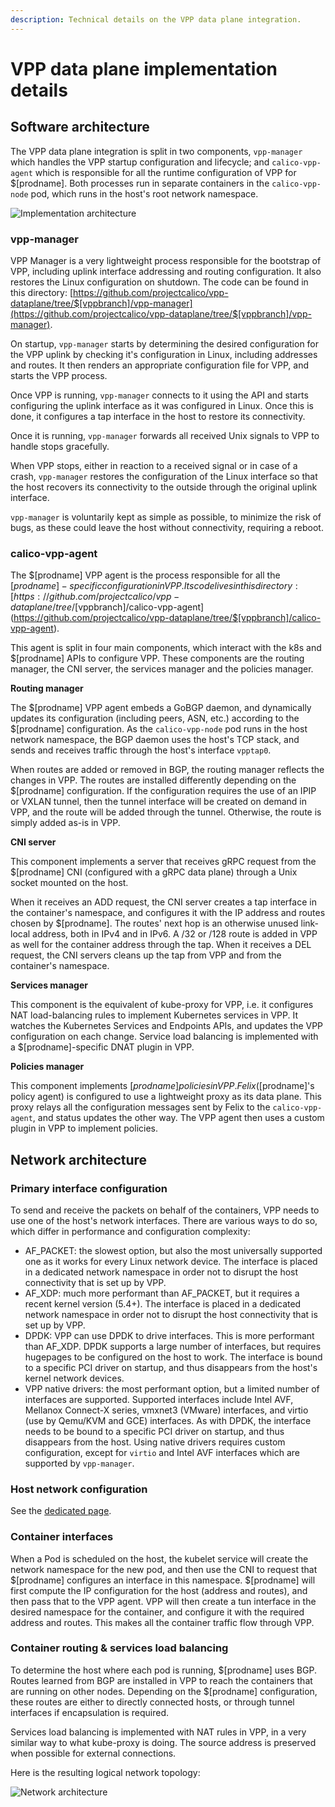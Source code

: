 ```yaml
---
description: Technical details on the VPP data plane integration.
---
```


# VPP data plane implementation details

## Software architecture

The VPP data plane integration is split in two components, `vpp-manager` which handles the VPP startup configuration and lifecycle; and `calico-vpp-agent` which is responsible for all the runtime configuration of VPP for $[prodname]. Both processes run in separate containers in the `calico-vpp-node` pod, which runs in the host's root network namespace.

![Implementation architecture](/img/calico/vpp-soft-arch.svg)

### vpp-manager

VPP Manager is a very lightweight process responsible for the bootstrap of VPP, including uplink interface addressing and routing configuration. It also restores the Linux configuration on shutdown. The code can be found in this directory: [https://github.com/projectcalico/vpp-dataplane/tree/$[vppbranch]/vpp-manager](https://github.com/projectcalico/vpp-dataplane/tree/$[vppbranch]/vpp-manager).

On startup, `vpp-manager` starts by determining the desired configuration for the VPP uplink by checking it's configuration in Linux, including addresses and routes. It then renders an appropriate configuration file for VPP, and starts the VPP process.

Once VPP is running, `vpp-manager` connects to it using the API and starts configuring the uplink interface as it was configured in Linux. Once this is done, it configures a tap interface in the host to restore its connectivity.

Once it is running, `vpp-manager` forwards all received Unix signals to VPP to handle stops gracefully.

When VPP stops, either in reaction to a received signal or in case of a crash, `vpp-manager` restores the configuration of the Linux interface so that the host recovers its connectivity to the outside through the original uplink interface.

`vpp-manager` is voluntarily kept as simple as possible, to minimize the risk of bugs, as these could leave the host without connectivity, requiring a reboot.

### calico-vpp-agent

The $[prodname] VPP agent is the process responsible for all the $[prodname]-specific configuration in VPP. Its code lives in this directory: [https://github.com/projectcalico/vpp-dataplane/tree/$[vppbranch]/calico-vpp-agent](https://github.com/projectcalico/vpp-dataplane/tree/$[vppbranch]/calico-vpp-agent).

This agent is split in four main components, which interact with the k8s and $[prodname] APIs to configure VPP. These components are the routing manager, the CNI server, the services manager and the policies manager.

**Routing manager**

The $[prodname] VPP agent embeds a GoBGP daemon, and dynamically updates its configuration (including peers, ASN, etc.) according to the $[prodname] configuration. As the `calico-vpp-node` pod runs in the host network namespace, the BGP daemon uses the host's TCP stack, and sends and receives traffic through the host's interface `vpptap0`.

When routes are added or removed in BGP, the routing manager reflects the changes in VPP. The routes are installed differently depending on the $[prodname] configuration. If the configuration requires the use of an IPIP or VXLAN tunnel, then the tunnel interface will be created on demand in VPP, and the route will be added through the tunnel. Otherwise, the route is simply added as-is in VPP.

**CNI server**

This component implements a server that receives gRPC request from the $[prodname] CNI (configured with a gRPC data plane) through a Unix socket mounted on the host.

When it receives an ADD request, the CNI server creates a tap interface in the container's namespace, and configures it with the IP address and routes chosen by $[prodname]. The routes' next hop is an otherwise unused link-local address, both in IPv4 and in IPv6. A /32 or /128 route is added in VPP as well for the container address through the tap. When it receives a DEL request, the CNI servers cleans up the tap from VPP and from the container's namespace.

**Services manager**

This component is the equivalent of kube-proxy for VPP, i.e. it configures NAT load-balancing rules to implement Kubernetes services in VPP. It watches the Kubernetes Services and Endpoints APIs, and updates the VPP configuration on each change. Service load balancing is implemented with a $[prodname]-specific DNAT plugin in VPP.

**Policies manager**

This component implements $[prodname] policies in VPP. Felix ($[prodname]'s policy agent) is configured to use a lightweight proxy as its data plane. This proxy relays all the configuration messages sent by Felix to the `calico-vpp-agent`, and status updates the other way. The VPP agent then uses a custom plugin in VPP to implement policies.

## Network architecture

### Primary interface configuration

To send and receive the packets on behalf of the containers, VPP needs to use one of the host's network interfaces. There are various ways to do so, which differ in performance and configuration complexity:

- AF_PACKET: the slowest option, but also the most universally supported one as it works for every Linux network device. The interface is placed in a dedicated network namespace in order not to disrupt the host connectivity that is set up by VPP.
- AF_XDP: much more performant than AF_PACKET, but it requires a recent kernel version (5.4+). The interface is placed in a dedicated network namespace in order not to disrupt the host connectivity that is set up by VPP.
- DPDK: VPP can use DPDK to drive interfaces. This is more performant than AF_XDP. DPDK supports a large number of interfaces, but requires hugepages to be configured on the host to work. The interface is bound to a specific PCI driver on startup, and thus disappears from the host's kernel network devices.
- VPP native drivers: the most performant option, but a limited number of interfaces are supported. Supported interfaces include Intel AVF, Mellanox Connect-X series, vmxnet3 (VMware) interfaces, and virtio (use by Qemu/KVM and GCE) interfaces. As with DPDK, the interface needs to be bound to a specific PCI driver on startup, and thus disappears from the host. Using native drivers requires custom configuration, except for `virtio` and Intel AVF interfaces which are supported by `vpp-manager`.

### Host network configuration

See the [dedicated page](host-network.mdx).

### Container interfaces

When a Pod is scheduled on the host, the kubelet service will create the network namespace for the new pod, and then use the CNI to request that $[prodname] configures an interface in this namespace. $[prodname] will first compute the IP configuration for the host (address and routes), and then pass that to the VPP agent. VPP will then create a tun interface in the desired namespace for the container, and configure it with the required address and routes. This makes all the container traffic flow through VPP.

### Container routing & services load balancing

To determine the host where each pod is running, $[prodname] uses BGP. Routes learned from BGP are installed in VPP to reach the containers that are running on other nodes. Depending on the $[prodname] configuration, these routes are either to directly connected hosts, or through tunnel interfaces if encapsulation is required.

Services load balancing is implemented with NAT rules in VPP, in a very similar way to what kube-proxy is doing. The source address is preserved when possible for external connections.

Here is the resulting logical network topology:

![Network architecture](/img/calico/vpp-net-arch.svg)
